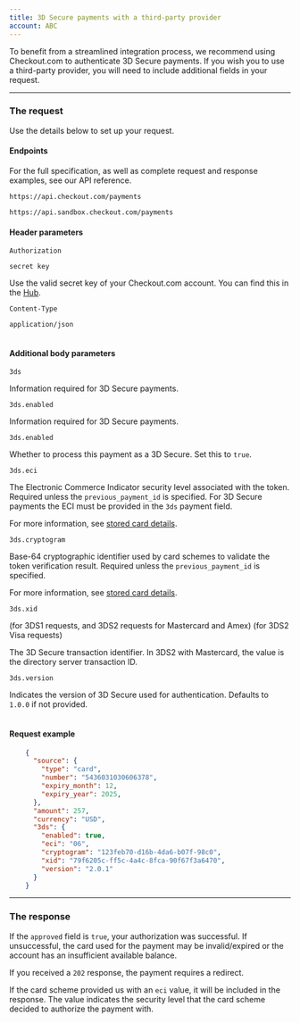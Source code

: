 ```yaml
---
title: 3D Secure payments with a third-party provider
account: ABC
---
```


To benefit from a streamlined integration process, we recommend using Checkout.com to authenticate 3D Secure payments. If you wish you to use a third-party provider, you will need to include additional fields in your request.

---

### The request

Use the details below to set up your request.

#### Endpoints

For the full specification, as well as complete request and response examples, see our <ExternalLink href="https://api-reference.checkout.com" target="_blank">API reference</ExternalLink>.

<tabs>
<tab title="Live" active>
<LineCodeWrapper type="post">

`https://api.checkout.com/payments`

</LineCodeWrapper>
</tab>
<tab title="Sandbox">
<LineCodeWrapper type="post">

`https://api.sandbox.checkout.com/payments`

</LineCodeWrapper>
</tab>
</tabs>

#### Header parameters

<Table>
<TableHead headers={['Header', 'Value']} />
<TableBody>
<TableRow>
<TableCell>

`Authorization`

<StatusTag type="required" />
</TableCell>
<TableCell>

`secret key`

<InfoBox>

Use the valid secret key of your Checkout.com account. You can find this in the [Hub](https://hub.checkout.com/v2).

</InfoBox>
</TableCell>
</TableRow>
<TableRow>
<TableCell>

`Content-Type`

<StatusTag type="required" />
</TableCell>
<TableCell>

`application/json`

</TableCell>
</TableRow>

</TableBody>
</Table>

#### Additional body parameters

<Table>
<TableHead headers={['Parameter', 'Description']} />
<TableBody>
<TableRow>
<TableCell>

`3ds`

<StatusTag type="required" />
<TypeTag type="object" />
</TableCell>
<TableCell>

Information required for 3D Secure payments.

</TableCell>
</TableRow>
<TableRow>
<TableCell>

`3ds.enabled`

<StatusTag type="required" />
<TypeTag type="string" />
</TableCell>
<TableCell>

Information required for 3D Secure payments.

</TableCell>
</TableRow>
<TableRow>
<TableCell>

`3ds.enabled`

<StatusTag type="required" />
<TypeTag type="string" />
</TableCell>
<TableCell>

Whether to process this payment as a 3D Secure. Set this to `true`.

</TableCell>
</TableRow>
<TableRow>
<TableCell>

`3ds.eci`

<StatusTag type="required" />
<TypeTag type="string" />
</TableCell>
<TableCell>

The Electronic Commerce Indicator security level associated with the token. Required unless the `previous_payment_id` is specified. For 3D Secure payments the ECI must be provided in the `3ds` payment field.

<InfoBox>

For more information, see [stored card details](/payments/store-payment-details/requirements-for-stored-payment-details).

</InfoBox>
</TableCell>
</TableRow>
<TableRow>
<TableCell>

`3ds.cryptogram`

<StatusTag type="required" />
<TypeTag type="string" />
</TableCell>
<TableCell>

Base-64 cryptographic identifier used by card schemes to validate the token verification result. Required unless the `previous_payment_id` is specified.

<InfoBox>

For more information, see [stored card details](/payments/store-payment-details/requirements-for-stored-payment-details).

</InfoBox>
</TableCell>
</TableRow>
<TableRow>
<TableCell>

`3ds.xid`

<StatusTag type="required" /> (for 3DS1 requests, and 3DS2 requests for Mastercard and Amex)
<StatusTag type="optional" /> (for 3DS2 Visa requests)
<TypeTag type="string" />
</TableCell>
<TableCell>

The 3D Secure transaction identifier. In 3DS2 with Mastercard, the value is the directory server transaction ID.

</TableCell>
</TableRow>
<TableRow>
<TableCell>

`3ds.version`

<StatusTag type="required" />
<TypeTag type="string" />
</TableCell>
<TableCell>

Indicates the version of 3D Secure used for authentication. Defaults to `1.0.0` if not provided.

</TableCell>
</TableRow>
</TableBody>
</Table>

#### Request example

```json
    {
      "source": {
        "type": "card",
        "number": "5436031030606378",
        "expiry_month": 12,
        "expiry_year": 2025,
      },
      "amount": 257,
      "currency": "USD",
      "3ds": {
        "enabled": true,
        "eci": "06",
        "cryptogram": "123feb70-d16b-4da6-b07f-98c0",
        "xid": "79f6205c-ff5c-4a4c-8fca-90f67f3a6470",
        "version": "2.0.1"
      }
    }
```

---

### The response

If the `approved` field is `true`, your authorization was successful. If unsuccessful, the card used for the payment may be invalid/expired or the account has an insufficient available balance.

If you received a `202` response, the payment requires a redirect.

<TipBox variant="info">

If the card scheme provided us with an `eci` value, it will be included in the response. The value indicates the security level that the card scheme decided to authorize the payment with.

</TipBox>

